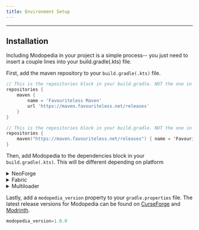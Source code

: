 ```yaml
---
title: Environment Setup
---
```

---

## Installation

Including Modopedia in your project is a simple process-- you just need to insert a couple lines into your build.gradle(.kts) file.

First, add the maven repository to your `build.gradle(.kts)` file.

<CodeTabs>

```groovy !!tabs Groovy
// This is the repositories block in your build.gradle. NOT the one in publishing, or in buildscript. If it does not exist already, create it.
repositories {
	maven {
		name = 'Favouriteless Maven'
		url 'https://maven.favouriteless.net/releases'
	}
}
```

```kotlin !!tabs Kotlin
// This is the repositories block in your build.gradle. NOT the one in publishing, or in buildscript. If it does not exist already, create it.
repositories {
	maven("https://maven.favouriteless.net/releases") { name = 'Favouriteless Maven' }
}
```

</CodeTabs>

Then, add Modopedia to the dependencies block in your `build.gradle(.kts)`. This will be different depending on platform

<details>
<summary>NeoForge</summary>

<CodeTabs>

```groovy !!tabs Groovy
dependencies {
    implementation "net.favouriteless.modopedia:modopedia-neoforge-${minecraft_version}:${modopedia_version}"
}
```

```kotlin !!tabs Kotlin
dependencies {
    implementation("net.favouriteless.modopedia:modopedia-neoforge-${minecraft_version}:${modopedia_version}")
}
```

</CodeTabs>

</details>
<details>
<summary>Fabric</summary>

<CodeTabs>

```groovy !!tabs Groovy
dependencies {
    implementation "net.favouriteless.modopedia:modopedia-fabric-${minecraft_version}:${modopedia_version}"
}
```

```kotlin !!tabs Kotlin
dependencies {
    implementation("net.favouriteless.modopedia:modopedia-fabric-${minecraft_version}:${modopedia_version}")
}
```

</CodeTabs>

</details>
<details>
<summary>Multiloader</summary>

Modopedia provides a `common` jar for multiloader projects. Follow the individual steps for NeoForge and Fabric in their respective subprojects and add the common jar to your common subproject.

<CodeTabs>

```groovy !!tabs Groovy
dependencies {
    implementation "net.favouriteless.modopedia:modopedia-common-${minecraft_version}:${modopedia_version}"
}
```

```kotlin !!tabs Kotlin
dependencies {
    implementation("net.favouriteless.modopedia:modopedia-common-${minecraft_version}:${modopedia_version}")
}
```

</CodeTabs>

</details>

Lastly, add a `modopedia_version` property to your `gradle.properties` file. The latest release versions for Modopedia can be found on [CurseForge](https://www.curseforge.com/minecraft/mc-mods/modopedia) and [Modrinth](https://modrinth.com/mod/modopedia).
```groovy
modopedia_version=1.0.0
```